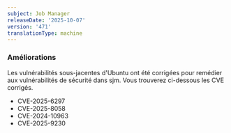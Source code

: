 ```yaml
---
subject: Job Manager
releaseDate: '2025-10-07'
version: '471'
translationType: machine
---
```


### Améliorations

Les vulnérabilités sous-jacentes d&apos;Ubuntu ont été corrigées pour remédier aux vulnérabilités de sécurité dans sjm. Vous trouverez ci-dessous les CVE corrigés.

* CVE-2025-6297
* CVE-2025-8058
* CVE-2024-10963
* CVE-2025-9230